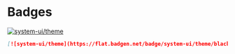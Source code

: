 

# Badges

[![system-ui/theme](https://flat.badgen.net/badge/system-ui/theme/black)](https://system-ui.com/theme)

```md
[![system-ui/theme](https://flat.badgen.net/badge/system-ui/theme/black)](https://system-ui.com/theme)
```
